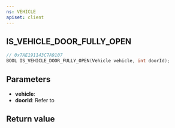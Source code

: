 ```yaml
---
ns: VEHICLE
apiset: client
---
```

## IS_VEHICLE_DOOR_FULLY_OPEN

```c
// 0x7AE191143C7A9107
BOOL IS_VEHICLE_DOOR_FULLY_OPEN(Vehicle vehicle, int doorId);
```

## Parameters
* **vehicle**:
* **doorId**: Refer to <Enum name="eDoorId" />

## Return value